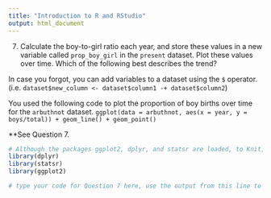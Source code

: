 ```yaml
---
title: "Introduction to R and RStudio"
output: html_document
---
```


7. Calculate the boy-to-girl ratio each year, and store these values in a new variable called `prop_boy_girl` in the `present` dataset. Plot these values over time. Which of the following best describes the trend? 

In case you forgot, you can add variables to a dataset using the `$` operator.  (i.e. `dataset$new_column <- dataset$column1 -+ dataset$column2`)

You used the following code to plot the proportion of boy births over time for the `arbuthnot` dataset.
`ggplot(data = arbuthnot, aes(x = year, y = boys/total)) + geom_line() + geom_point()`

**See Question 7.

```r
# Although the packages ggplot2, dplyr, and statsr are loaded, to Knit, you must have the library functions in your .Rmd file. Don't erase this code block!
library(dplyr)
library(statsr)
library(ggplot2)
```


```r
# type your code for Question 7 here, use the output from this line to answer Question 7, and Knit

```
